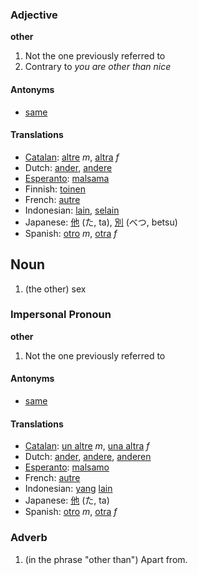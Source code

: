 ===Adjective===
'''other'''

# Not the one previously referred to
# Contrary to ''you are other than nice''

====Antonyms====
*[[same]]

====Translations====
*[[Catalan]]: [[altre]] ''m'', [[altra]] ''f''
*Dutch: [[ander]], [[andere]]
*[[Esperanto]]: [[malsama]]
*Finnish: [[toinen]]
*French: [[autre]]
*Indonesian: [[lain]], [[selain]]
*Japanese: [[他]] (た, ta), [[別]] (べつ, betsu)
*Spanish: [[otro]] ''m'', [[otra]] ''f''

==Noun==

#(the other) sex

===Impersonal Pronoun===
'''other'''

# Not the one previously referred to

====Antonyms====
*[[same]]

====Translations====
*[[Catalan]]: [[un altre]] ''m'', [[una altra]] ''f''
*Dutch: [[ander]], [[andere]], [[anderen]]
*[[Esperanto]]: [[malsamo]]
*French: [[autre]]
*Indonesian: [[yang]] [[lain]]
*Japanese: [[他]] (た, ta)
*Spanish: [[otro]] ''m'', [[otra]] ''f''

===Adverb===

# (in the phrase "other than") Apart from.